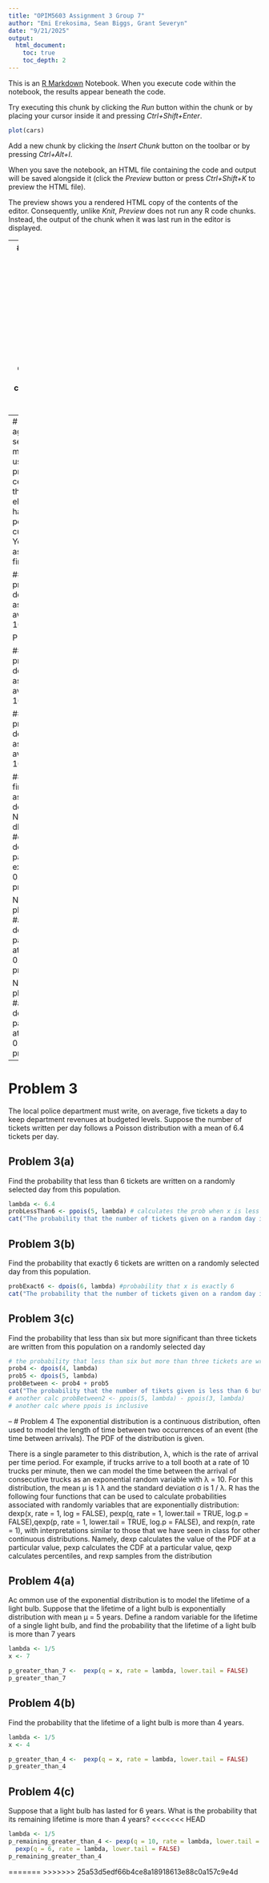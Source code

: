 ```yaml
---
title: "OPIM5603 Assignment 3 Group 7"
author: "Emi Erekosima, Sean Biggs, Grant Severyn"
date: "9/21/2025"
output:
  html_document:
    toc: true
    toc_depth: 2
---
```


This is an [R Markdown](http://rmarkdown.rstudio.com) Notebook. When you execute code within the notebook, the results appear beneath the code. 

Try executing this chunk by clicking the *Run* button within the chunk or by placing your cursor inside it and pressing *Ctrl+Shift+Enter*. 

```r
plot(cars)
```

Add a new chunk by clicking the *Insert Chunk* button on the toolbar or by pressing *Ctrl+Alt+I*.

When you save the notebook, an HTML file containing the code and output will be saved alongside it (click the *Preview* button or press *Ctrl+Shift+K* to preview the HTML file).

The preview shows you a rendered HTML copy of the contents of the editor. Consequently, unlike *Knit*, *Preview* does not run any R code chunks. Instead, the output of the chunk when it was last run in the editor is displayed.

--
# Problem 1
 Imagine you are the manager of an engineering company and there is a project that you want to bid on. Your civil engineering group tells you that the fixed costs for this project are 500,000 dollars, and that there are also additional design costs of 6,000 dollars per day and construction costs of 5,000 dollars per day. The number of days estimated for completion of the project falls between 15 and 21 days as shown in the given table.
 
## Problem 1(a)
 Let X be the number of days it takes to complete an upcoming project. Create vector
xValues which stores the values that X can take which have positive probability, and a
vector pmfValues, which, in each coordinate, stores the associated probabilities of the values appearing in xValues.
```r
xValues <- c(seq(15, 21, 1))
pmfValues <- c(0.1, 0.15, 0.2, 0.2, 0.15, 0.1, 0.1)
```
 
## Problem 1(b)
What is the probability that the number of days it takes to complete an upcoming project is greater than or equal to 18?
```r
more_than_18_days <- sum(pmfValues[4:7])
more_than_18_days
```

 
## Problem 1(c)
What is the expected value of X?
```r
expected_value <- sum(xValues * pmfValues)
expected_value
```

 
## Problem 1(d)
What is the variance of X?
```r
variance <- sum((xValues-expected_value)^2*pmfValues)
variance
```

 
--
# Problem 2
As a purchasing agent, you are responsible for selecting sources of supply for manufactured components to use in your firm’s production process. The salesman for a certain supplier indicates that the supplier can supply an electronic sub-assembly that has an average defect rate of 2 per 100—well below your current supplier’s defect rate. You accept 100 sub-assemblies for evaluation, and find that there were 6 defects.
 
## Problem 2(a)
What is the probability of finding exactly 6 defects in a batch of 100 sub-assemblies assuming an average defect rate of 2 per 100?

P(Y=6)
```r
defects2a <- dbinom(x=6, size=100, prob=0.02)
defects2a
```

 
## Problem 2(b)
What is the probability of finding at least 6 defects in a batch of 100 sub-assemblies assuming an average defect rate of 2 per 100?
P(Y>=6)
```r
defects2b <-1-pbinom(5,size=100,prob=0.02)
defects2b
```

 
## Problem 2(c)
What is the probability of finding at most 3 defects in a batch of 100 sub-assemblies assuming an average defect rate of 2 per 100?
```r
defects2c <-pbinom(3,size=100,prob=0.02)
defects2c
```

 
## Problem 2(d)
Repeat the first three parts of this problem assuming that the average defect rate is 6 per 100.
```r
NewDefects2a <- dbinom(6,size=100,prob=0.06) #exactly 6 defects, w/ avg 6 defects/100
answer1 <- paste("Rerunning problem 2a, exactly 6 defects prob = 0.06:",NewDefects2a)
print(answer1)

NewDefects2b <-1-pbinom(5,size=100,prob=0.06) #at least 6 defects, w/ avg 6 defects/100
answer2 <- paste("Rerunning problem 2b, at least 6 defects prob = 0.06:",NewDefects2b)
print(answer2)

NewDefects2c <-pbinom(3,size=100,prob=0.06) #at most 3 defects, w/ avg 6 defects/100
answer3 <- paste("Rerunning problem 2c, at most 3 defects prob = 0.06:",NewDefects2c)
print(answer3)
```


--
# Problem 3
 The local police department must write, on average, five tickets a day to keep department revenues at budgeted levels. Suppose the number of tickets written per day follows a Poisson distribution with a mean of 6.4 tickets per day.
 
## Problem 3(a)
 Find the probability that less than 6 tickets are written on a randomly selected day from this population.
```r
lambda <- 6.4
probLessThan6 <- ppois(5, lambda) # calculates the prob when x is less than or equal to 5
cat("The probability that the number of tickets given on a random day is less than 6 is", probLessThan6, "\n")
```
## Problem 3(b)
Find the probability that exactly 6 tickets are written on a randomly selected day from this population.
```r
probExact6 <- dpois(6, lambda) #probability that x is exactly 6
cat("The probability that the number of tickets given on a random day is exactly 6 is", probExact6, "\n")
```
## Problem 3(c)
 Find the probability that less than six but more significant than three tickets are written from this population on a randomly selected day
```r
# the probability that less than six but more than three tickets are written
prob4 <- dpois(4, lambda)
prob5 <- dpois(5, lambda)
probBetween <- prob4 + prob5
cat("The probability that the number of tikets given is less than 6 but more than 3 is", probBetween)
# another calc probBetween2 <- ppois(5, lambda) - ppois(3, lambda)
# another calc where ppois is inclusive
```
--
# Problem 4
 The exponential distribution is a continuous distribution, often used to model the length of time between two occurrences of an event (the time between arrivals). The PDF of the distribution is given.
 
  There is a single parameter to this distribution, λ, which is the rate of arrival per time period. For example, if trucks arrive to a toll booth at a rate of 10 trucks per minute, then we can model the time between the arrival of consecutive trucks as an exponential random variable with λ = 10. For this distribution, the mean µ is 1
λ and the standard deviation σ is 1 / λ. 
  R has the following four functions that can be used to calculate probabilities associated with randomly variables that are exponentially distribution: dexp(x, rate = 1, log = FALSE), pexp(q, rate = 1, lower.tail = TRUE, log.p = FALSE),qexp(p, rate = 1, lower.tail = TRUE, log.p = FALSE), and rexp(n, rate = 1), with interpretations similar to those that we have seen in class for other continuous distributions. Namely, dexp calculates the value of the PDF at a particular value, pexp calculates the CDF at a particular value, qexp calculates percentiles, and rexp samples from the distribution
 
## Problem 4(a)
 Ac ommon use of the exponential distribution is to model the lifetime of a light bulb. Suppose that the lifetime of a light bulb is exponentially distribution with mean µ = 5 years. Define a random variable for the lifetime of a single light bulb, and find the probability that the lifetime of a light bulb is more than 7 years
```r
lambda <- 1/5
x <- 7

p_greater_than_7 <-  pexp(q = x, rate = lambda, lower.tail = FALSE)
p_greater_than_7
```
 
 
## Problem 4(b)
 Find the probability that the lifetime of a light bulb is more than 4 years.

```r
lambda <- 1/5
x <- 4

p_greater_than_4 <-  pexp(q = x, rate = lambda, lower.tail = FALSE)
p_greater_than_4
```
 
 
## Problem 4(c)
Suppose that a light bulb has lasted for 6 years. What is the probability that its remaining lifetime is more than 4 years?
<<<<<<< HEAD
```r
lambda <- 1/5
p_remaining_greater_than_4 <- pexp(q = 10, rate = lambda, lower.tail = FALSE) /
  pexp(q = 6, rate = lambda, lower.tail = FALSE)
p_remaining_greater_than_4
```

=======
>>>>>>> 25a53d5edf66b4ce8a18918613e88c0a157c9e4d
